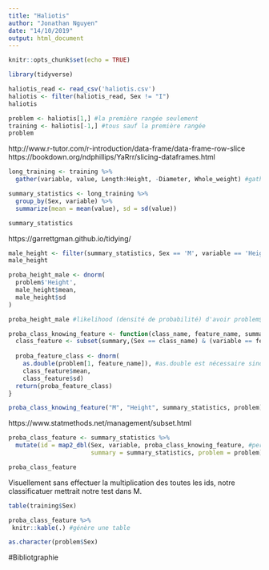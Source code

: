 ```yaml
---
title: "Haliotis"
author: "Jonathan Nguyen"
date: "14/10/2019"
output: html_document
---
```




```r
knitr::opts_chunk$set(echo = TRUE)
```


```r
library(tidyverse)
```


```r
haliotis_read <- read_csv('haliotis.csv')
haliotis <- filter(haliotis_read, Sex != "I")
haliotis
```
```r
problem <- haliotis[1,] #la première rangée seulement
training <- haliotis[-1,] #tous sauf la première rangée
problem

```
http://www.r-tutor.com/r-introduction/data-frame/data-frame-row-slice
https://bookdown.org/ndphillips/YaRrr/slicing-dataframes.html

```r
long_training <- training %>% 
  gather(variable, value, Length:Height, -Diameter, Whole_weight) #gather les valeurs des colonnes length, height et whole_weight, mais pas diameter

summary_statistics <- long_training %>% 
  group_by(Sex, variable) %>% 
  summarize(mean = mean(value), sd = sd(value))

summary_statistics
```
https://garrettgman.github.io/tidying/

```r
male_height <- filter(summary_statistics, Sex == 'M', variable == 'Height')
male_height
```

```r
proba_height_male <- dnorm(
  problem$'Height',
  male_height$mean,
  male_height$sd
)

proba_height_male #likelihood (densité de probabilité) d'avoir problem$'Height' sachant M
```

```r
proba_class_knowing_feature <- function(class_name, feature_name, summary, problem){
  class_feature <- subset(summary,(Sex == class_name) & (variable == feature_name)) #cherche la bonen rangée dans summary_statistics
  
  proba_feature_class <- dnorm(
    as.double(problem[1, feature_name]), #as.double est nécessaire sinon retourne valeur non-numérique; donne valeur dans la colonne de feature_anme
    class_feature$mean,
    class_feature$sd)
  return(proba_feature_class)
}

proba_class_knowing_feature("M", "Height", summary_statistics, problem)
```
https://www.statmethods.net/management/subset.html

```r
proba_class_feature <- summary_statistics %>% 
  mutate(id = map2_dbl(Sex, variable, proba_class_knowing_feature, #permet de d'avoir le likelihood pour toutes les variables de problem
                       summary = summary_statistics, problem = problem))

proba_class_feature
```
Visuellement sans effectuer la multiplication des toutes les ids, notre classificatuer mettrait notre test dans M.

```r
table(training$Sex)
```
```r
proba_class_feature %>% 
 knitr::kable(.) #génère une table

as.character(problem$Sex)
```

#Bibliotgraphie